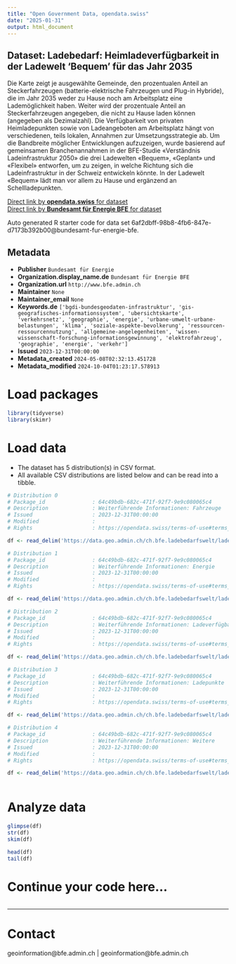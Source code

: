 ```yaml
---
title: "Open Government Data, opendata.swiss"
date: "2025-01-31"
output: html_document
---
```


## Dataset: Ladebedarf: Heimladeverfügbarkeit in der Ladewelt 'Bequem' für das Jahr 2035

Die Karte zeigt je ausgewählte Gemeinde, den prozentualen Anteil an Steckerfahrzeugen (batterie-elektrische Fahrzeugen und Plug-in Hybride), die im Jahr 2035 weder zu Hause noch am Arbeitsplatz eine Lademöglichkeit haben. Weiter wird der prozentuale Anteil an Steckerfahrzeugen angegeben, die nicht zu Hause laden können (angegeben als Dezimalzahl). Die Verfügbarkeit von privaten Heimladepunkten sowie von Ladeangeboten am Arbeitsplatz hängt von verschiedenen, teils lokalen, Annahmen zur Umsetzungsstrategie ab. Um die Bandbreite möglicher Entwicklungen aufzuzeigen, wurde basierend auf gemeinsamen Branchenannahmen in der BFE-Studie «Verständnis Ladeinfrastruktur 2050» die drei Ladewelten «Bequem», «Geplant» und «Flexibel» entworfen, um zu zeigen, in welche Richtung sich die Ladeinfrastruktur in der Schweiz entwickeln könnte. In der Ladewelt «Bequem» lädt man vor allem zu Hause und ergänzend an Schellladepunkten.

[Direct link by **opendata.swiss** for dataset](https://opendata.swiss/de/dataset/ladebedarf-heimladeverfugbarkeit-in-der-ladewelt-bequem-fur-das-jahr-2035)<br>
[Direct link by **Bundesamt für Energie BFE** for dataset](https://www.bfe.admin.ch/ladebedarfsszenarien)

Auto generated R starter code for data set 6af2dbff-98b8-4fb6-847e-d7173b392b00@bundesamt-fur-energie-bfe.

## Metadata

- **Publisher** `Bundesamt für Energie`
- **Organization.display_name.de** `Bundesamt für Energie BFE`
- **Organization.url** `http://www.bfe.admin.ch`
- **Maintainer** `None`
- **Maintainer_email** `None`
- **Keywords.de** `['bgdi-bundesgeodaten-infrastruktur', 'gis-geografisches-informationssystem', 'ubersichtskarte', 'verkehrsnetz', 'geographie', 'energie', 'urbane-umwelt-urbane-belastungen', 'klima', 'soziale-aspekte-bevolkerung', 'ressourcen-ressourcennutzung', 'allgemeine-angelegenheiten', 'wissen-wissenschaft-forschung-informationsgewinnung', 'elektrofahrzeug', 'geographie', 'energie', 'verkehr']`
- **Issued** `2023-12-31T00:00:00`
- **Metadata_created** `2024-05-08T02:32:13.451728`
- **Metadata_modified** `2024-10-04T01:23:17.578913`


# Load packages

```r

library(tidyverse)
library(skimr)

```

# Load data

-   The dataset has 5 distribution(s) in CSV format.
-   All available CSV distributions are listed below and can be read into a tibble.

```r

# Distribution 0
# Package_id               : 64c49bdb-682c-471f-92f7-9e9c080065c4
# Description              : Weiterführende Informationen: Fahrzeuge
# Issued                   : 2023-12-31T00:00:00
# Modified                 : 
# Rights                   : https://opendata.swiss/terms-of-use#terms_by

df <- read_delim('https://data.geo.admin.ch/ch.bfe.ladebedarfswelt/ladebedarfswelt/ladebedarfswelt-fahrzeuge_2056.csv.zip')

# Distribution 1
# Package_id               : 64c49bdb-682c-471f-92f7-9e9c080065c4
# Description              : Weiterführende Informationen: Energie
# Issued                   : 2023-12-31T00:00:00
# Modified                 : 
# Rights                   : https://opendata.swiss/terms-of-use#terms_by

df <- read_delim('https://data.geo.admin.ch/ch.bfe.ladebedarfswelt/ladebedarfswelt/ladebedarfswelt-energie_2056.csv.zip')

# Distribution 2
# Package_id               : 64c49bdb-682c-471f-92f7-9e9c080065c4
# Description              : Weiterführende Informationen: Ladeverfügbarkeit
# Issued                   : 2023-12-31T00:00:00
# Modified                 : 
# Rights                   : https://opendata.swiss/terms-of-use#terms_by

df <- read_delim('https://data.geo.admin.ch/ch.bfe.ladebedarfswelt/ladebedarfswelt/ladebedarfswelt-verfuegbarkeit_2056.csv.zip')

# Distribution 3
# Package_id               : 64c49bdb-682c-471f-92f7-9e9c080065c4
# Description              : Weiterführende Informationen: Ladepunkte
# Issued                   : 2023-12-31T00:00:00
# Modified                 : 
# Rights                   : https://opendata.swiss/terms-of-use#terms_by

df <- read_delim('https://data.geo.admin.ch/ch.bfe.ladebedarfswelt/ladebedarfswelt/ladebedarfswelt-ladepunkte_2056.csv.zip')

# Distribution 4
# Package_id               : 64c49bdb-682c-471f-92f7-9e9c080065c4
# Description              : Weiterführende Informationen: Weitere
# Issued                   : 2023-12-31T00:00:00
# Modified                 : 
# Rights                   : https://opendata.swiss/terms-of-use#terms_by

df <- read_delim('https://data.geo.admin.ch/ch.bfe.ladebedarfswelt/ladebedarfswelt/ladebedarfswelt-weitere_2056.csv.zip')



```

# Analyze data

```r

glimpse(df)
str(df)
skim(df)

head(df)
tail(df)

```

# Continue your code here...

```r

```

------------------------------------------------------------------------

# Contact

geoinformation@bfe.admin.ch | geoinformation@bfe.admin.ch
